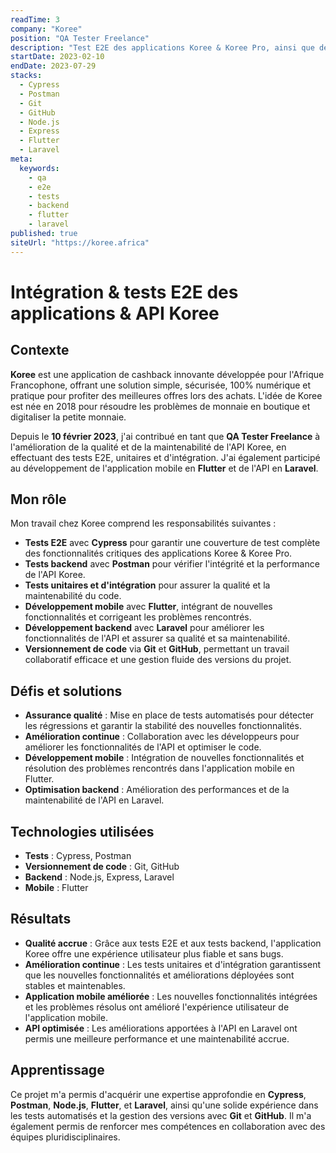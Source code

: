 ```yaml
---
readTime: 3
company: "Koree"
position: "QA Tester Freelance"
description: "Test E2E des applications Koree & Koree Pro, ainsi que des tests backend E2E, unitaires et d'intégration de l'ensemble de l'API Koree. Développement de l'application mobile en Flutter et de l'API en Laravel."
startDate: 2023-02-10
endDate: 2023-07-29
stacks:
  - Cypress
  - Postman
  - Git
  - GitHub
  - Node.js
  - Express
  - Flutter
  - Laravel
meta:
  keywords:
    - qa
    - e2e
    - tests
    - backend
    - flutter
    - laravel
published: true
siteUrl: "https://koree.africa"
---
```


# Intégration & tests E2E des applications & API Koree

## Contexte

**Koree** est une application de cashback innovante développée pour l'Afrique Francophone, offrant une solution simple, sécurisée, 100% numérique et pratique pour profiter des meilleures offres lors des achats. L'idée de Koree est née en 2018 pour résoudre les problèmes de monnaie en boutique et digitaliser la petite monnaie.

Depuis le **10 février 2023**, j'ai contribué en tant que **QA Tester Freelance** à l'amélioration de la qualité et de la maintenabilité de l'API Koree, en effectuant des tests E2E, unitaires et d'intégration. J'ai également participé au développement de l'application mobile en **Flutter** et de l'API en **Laravel**.

## Mon rôle

Mon travail chez Koree comprend les responsabilités suivantes :

- **Tests E2E** avec **Cypress** pour garantir une couverture de test complète des fonctionnalités critiques des applications Koree & Koree Pro.
- **Tests backend** avec **Postman** pour vérifier l'intégrité et la performance de l'API Koree.
- **Tests unitaires et d'intégration** pour assurer la qualité et la maintenabilité du code.
- **Développement mobile** avec **Flutter**, intégrant de nouvelles fonctionnalités et corrigeant les problèmes rencontrés.
- **Développement backend** avec **Laravel** pour améliorer les fonctionnalités de l'API et assurer sa qualité et sa maintenabilité.
- **Versionnement de code** via **Git** et **GitHub**, permettant un travail collaboratif efficace et une gestion fluide des versions du projet.

## Défis et solutions

- **Assurance qualité** : Mise en place de tests automatisés pour détecter les régressions et garantir la stabilité des nouvelles fonctionnalités.
- **Amélioration continue** : Collaboration avec les développeurs pour améliorer les fonctionnalités de l'API et optimiser le code.
- **Développement mobile** : Intégration de nouvelles fonctionnalités et résolution des problèmes rencontrés dans l'application mobile en Flutter.
- **Optimisation backend** : Amélioration des performances et de la maintenabilité de l'API en Laravel.

## Technologies utilisées

- **Tests** : Cypress, Postman
- **Versionnement de code** : Git, GitHub
- **Backend** : Node.js, Express, Laravel
- **Mobile** : Flutter

## Résultats

- **Qualité accrue** : Grâce aux tests E2E et aux tests backend, l'application Koree offre une expérience utilisateur plus fiable et sans bugs.
- **Amélioration continue** : Les tests unitaires et d'intégration garantissent que les nouvelles fonctionnalités et améliorations déployées sont stables et maintenables.
- **Application mobile améliorée** : Les nouvelles fonctionnalités intégrées et les problèmes résolus ont amélioré l'expérience utilisateur de l'application mobile.
- **API optimisée** : Les améliorations apportées à l'API en Laravel ont permis une meilleure performance et une maintenabilité accrue.

## Apprentissage

Ce projet m'a permis d'acquérir une expertise approfondie en **Cypress**, **Postman**, **Node.js**, **Flutter**, et **Laravel**, ainsi qu'une solide expérience dans les tests automatisés et la gestion des versions avec **Git** et **GitHub**. Il m'a également permis de renforcer mes compétences en collaboration avec des équipes pluridisciplinaires.
